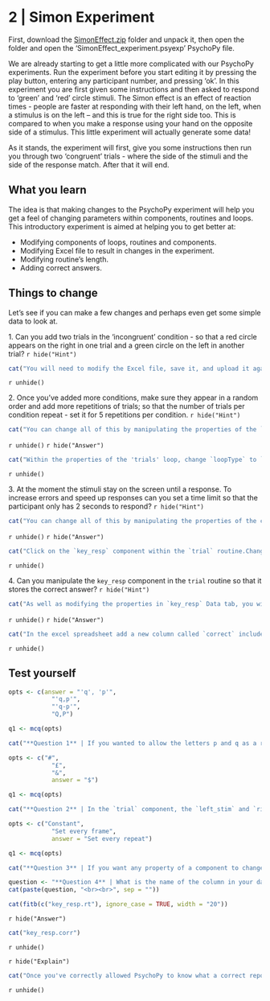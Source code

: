 # 2 | Simon Experiment {.unnumbered} 
First, download the [SimonEffect.zip](PsychoPy/2.SimonEffect.zip) folder and unpack it, then open the folder and open the 'SimonEffect_experiment.psyexp' PsychoPy file. 

We are already starting to get a little more complicated with our PsychoPy experiments. Run the experiment before you start editing it by pressing the play button, entering any participant number, and pressing 'ok'. In this experiment you are first given some instructions and then asked to respond to 'green' and 'red' circle stimuli. The Simon effect is an effect of reaction times - people are faster at responding with their left hand, on the left, when a stimulus is on the left – and this is true for the right side too. This is compared to when you make a response using your hand on the opposite side of a stimulus. This little experiment will actually generate some data!  

As it stands, the experiment will first, give you some instructions then run you through two 'congruent' trials - where the side of the stimuli and the side of the response match. After that it will end. 

## What you learn

The idea is that making changes to the PsychoPy experiment will help you get a feel of changing parameters within components, routines and loops. This introductory experiment is aimed at helping you to get better at:

* Modifying components of loops, routines and components.
* Modifying Excel file to result in changes in the experiment. 
* Modifying routine's length.
* Adding correct answers.

## Things to change

Let's see if you can make a few changes and perhaps even get some simple data to look at. 

1.\ Can you add two trials in the 'incongruent' condition - so that a red circle appears on the right in one trial and a green circle on the left in another trial?
`r hide("Hint")`
```r
cat("You will need to modify the Excel file, save it, and upload it again to the `trials` loop. You want two more trials that are in effect the opposite of what you see for the congruent trials - label them as `incongruent`.")
```
`r unhide()`


2.\ Once you've added more conditions, make sure they appear in a random order and add more repetitions of trials; so that the number of trials per condition repeat - set it for 5 repetitions per condition. 
`r hide("Hint")`
```r
cat("You can change all of this by manipulating the properties of the `trials` loop.")
```
`r unhide()`
`r hide("Answer")`
```r
cat("Within the properties of the 'trials' loop, change `loopType` to `random` and change `nReps` to `5`.")
```
`r unhide()`

3.\ At the moment the stimuli stay on the screen until a response. To increase errors and speed up responses can you set a time limit so that the participant only has 2 seconds to respond? 
`r hide("Hint")`
```r
cat("You can change all of this by manipulating the properties of the components within the `trial` routine.")
```
`r unhide()`
`r hide("Answer")`
```r
cat("Click on the `key_resp` component within the `trial` routine.Change `duation (s)` to `2`.")
```
`r unhide()`


4.\ Can you manipulate the `key_resp` component in the `trial` routine so that it stores the correct answer?
`r hide("Hint")`
```r
cat("As well as modifying the properties in `key_resp` Data tab, you will also have to make some changes to the spreadsheet so that you can identify what response is correct in any given condition.")
```
`r unhide()`
`r hide("Answer")`
```r
cat("In the excel spreadsheet add a new column called `correct` include in there the correct key response for each trial. In the Data tab of the `key_resp` component, click `Store correct` and enter `$` followed by the name of your column in the `Correct answer` field. ")
```
`r unhide()`

## Test yourself

```r

opts <- c(answer = "'q', 'p'", 
            "'q,p'", 
            "'q-p'", 
            "Q,P")

q1 <- mcq(opts)

cat("**Question 1** | If you wanted to allow the letters p and q as a response (instead of a and k) what would you type in the 'Allowed keys' section of the response properties?","<br><br>", q1)
```


```r

opts <- c("#", 
            "£", 
            "&", 
            answer = "$")

q1 <- mcq(opts)

cat("**Question 2** | In the `trial` component, the `left_stim` and `right_stim` components get their colour from the spreadsheet. What symbol tell PsychoPy that the colour is listed in the spreadsheet?","<br><br>", q1)
```

```r

opts <- c("Constant", 
            "Set every frame", 
            answer = "Set every repeat")

q1 <- mcq(opts)

cat("**Question 3** | If you want any property of a component to change on a trial-by-trial basis which of the following should you select?","<br><br>", q1)
```

```r
question <- "**Question 4** | What is the name of the column in your data that tells you if a response was correct or not?"
cat(paste(question, "<br><br>", sep = ""))

cat(fitb(c("key_resp.rt"), ignore_case = TRUE, width = "20"))

```
`r hide("Answer")`
```r
cat("key_resp.corr")
```
`r unhide()`

`r hide("Explain")`
```r
cat("Once you've correctly allowed PsychoPy to know what a correct reponse is (see 'what to change' point 4)")
```
`r unhide()`